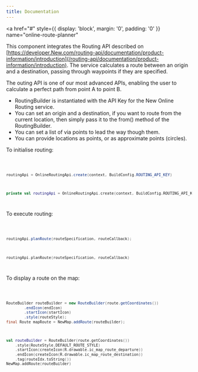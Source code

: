 ```yaml
---
title: Documentation
---
```


<a
  href="#"
  style={{ display: 'block', margin: '0', padding: '0' }}
  name="online-route-planner"
></a>

This component integrates the Routing API described
on [https://developer.New.com/routing-api/documentation/product-information/introduction](/routing-api/documentation/product-information/introduction). The service calculates a
route between an origin and a destination, passing through waypoints if they are specified.

The outing API is one of our most advanced APIs, enabling the user to calculate a perfect path from
point A to point B.

- RoutingBuilder is instantiated with the API Key for the New Online Routing service.
- You can set an origin and a destination, if you want to route from the current location, then
  simply pass it to the from() method of the RoutingBuilder.
- You can set a list of via points to lead the way though them.
- You can provide locations as points, or as approximate points (circles).

To initialise routing:

<Code>

```java
routingApi = OnlineRoutingApi.create(context, BuildConfig.ROUTING_API_KEY)
```

```kotlin
private val routingApi = OnlineRoutingApi.create(context, BuildConfig.ROUTING_API_KEY)
```

</Code>

To execute routing:

<Code>

```java
routingApi.planRoute(routeSpecification, routeCallback);
```

```kotlin
routingApi.planRoute(routeSpecification, routeCallback)
```

</Code>

To display a route on the map:

<Code>

```java
RouteBuilder routeBuilder = new RouteBuilder(route.getCoordinates())
        .endIcon(endIcon)
        .startIcon(startIcon)
        .style(routeStyle);
final Route mapRoute = NewMap.addRoute(routeBuilder);
```

```kotlin
val routeBuilder = RouteBuilder(route.getCoordinates())
    .style(RouteStyle.DEFAULT_ROUTE_STYLE)
    .startIcon(createIcon(R.drawable.ic_map_route_departure))
    .endIcon(createIcon(R.drawable.ic_map_route_destination))
    .tag(routeIdx.toString())
NewMap.addRoute(routeBuilder)
```

</Code>